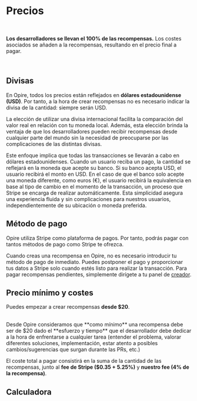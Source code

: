 
# Precios

<br/>

<InfoPanel>**Los desarrolladores se llevan el 100% de las recompensas.** Los costes asociados se añaden a la recompensas, resultando en el precio final a pagar.</InfoPanel>

<br/>

## Divisas

En Opire, todos los precios están reflejados en **dólares estadounidense (USD)**. Por tanto, a la hora de crear recompensas no es necesario indicar la divisa de la cantidad: siempre serán USD.

La elección de utilizar una divisa internacional facilita la comparación del valor real en relación con tu moneda local. Además, esta elección brinda la ventaja de que los desarrolladores pueden recibir recompensas desde cualquier parte del mundo sin la necesidad de preocuparse por las complicaciones de las distintas divisas.

Este enfoque implica que todas las transacciones se llevarán a cabo en dólares estadounidenses. Cuando un usuario reciba un pago, la cantidad se reflejará en la moneda que acepte su banco. Si su banco acepta USD, el usuario recibirá el monto en USD. En el caso de que el banco solo acepte una moneda diferente, como euros (€), el usuario recibirá la equivalencia en base al tipo de cambio en el momento de la transacción, un proceso que Stripe se encarga de realizar automáticamente. Esta simplicidad asegura una experiencia fluida y sin complicaciones para nuestros usuarios, independientemente de su ubicación o moneda preferida.

## Método de pago

Opire utiliza Stripe como plataforma de pagos. Por tanto, podrás pagar con tantos métodos de pago como Stripe te ofrezca.

Cuando creas una recompensa en Opire, no es necesario introducir tu método de pago de inmediato. Puedes postponer el pago y proporcionar tus datos a Stripe solo cuando estés listo para realizar la transacción. Para pagar recompensas pendientes, simplemente dirígete a tu panel de [creador](https://app.opire.dev/dashboard/creator/rewards).

## Precio mínimo y costes

Puedes empezar a crear recompensas **desde $20**.

<br/>
<InfoPanel>Desde Opire consideramos que **como mínimo** una recompensa debe ser de $20 dado el **esfuerzo y tiempo** que el desarrollador debe dedicar a la hora de enfrentarse a cualquier tarea <DimmedText>(entender el problema, valorar diferentes soluciones, implementación, estar atento a posibles cambios/sugerencias que surgan durante las PRs, etc.)</DimmedText></InfoPanel>
<br/>

El coste total a pagar consistirá en la suma de la cantidad de las recompensas, junto al **fee de Stripe ($0.35 + 5.25%)** y **nuestro fee (4% de la recompensa)**.

## Calculadora
<br/>

<RewardCalculator/>
